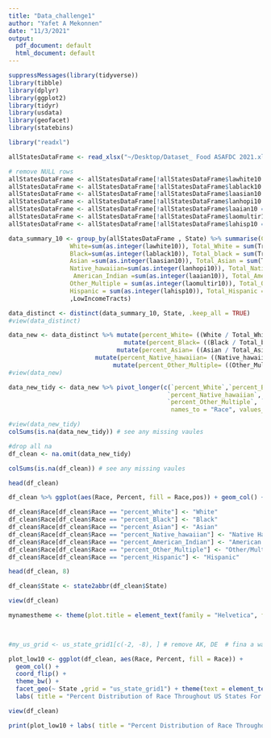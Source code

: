 ```yaml
---
title: "Data_challenge1"
author: "Yafet A Mekonnen"
date: "11/3/2021"
output:
  pdf_document: default
  html_document: default
---
```


```r
suppressMessages(library(tidyverse))
library(tibble)
library(dplyr)
library(ggplot2)
library(tidyr)
library(usdata)
library(geofacet)
library(statebins)

library("readxl")
```



```r
allStatesDataFrame <- read_xlsx("~/Desktop/Dataset_ Food ASAFDC 2021.xlsx", 3)
```



```r
# remove NULL rows 
allStatesDataFrame <- allStatesDataFrame[!allStatesDataFrame$lawhite10 == "NULL", ]  # white
allStatesDataFrame <- allStatesDataFrame[!allStatesDataFrame$lablack10 == "NULL", ]  # black
allStatesDataFrame <- allStatesDataFrame[!allStatesDataFrame$laasian10 == "NULL", ]  # asian
allStatesDataFrame <- allStatesDataFrame[!allStatesDataFrame$lanhopi10 == "NULL", ]  # Native Hawaiian and Other Pacific Islander
allStatesDataFrame <- allStatesDataFrame[!allStatesDataFrame$laaian10 == "NULL", ]  # American Indian and Alaska Native
allStatesDataFrame <- allStatesDataFrame[!allStatesDataFrame$laomultir10 == "NULL", ] # Other/Multiple race
allStatesDataFrame <- allStatesDataFrame[!allStatesDataFrame$lahisp10 == "NULL", ] # Hispanic or Latino 

```


```r
data_summary_10 <- group_by(allStatesDataFrame , State) %>% summarise(Count = n(), 
                 White=sum(as.integer(lawhite10)), Total_White = sum(TractWhite), 
                 Black=sum(as.integer(lablack10)), Total_black = sum(TractBlack), 
                 Asian =sum(as.integer(laasian10)), Total_Asian = sum(TractAsian),
                 Native_hawaiian=sum(as.integer(lanhopi10)), Total_Native_hawaiian = sum(TractNHOPI),
                  American_Indian =sum(as.integer(laaian10)), Total_American_Indian = sum(TractAIAN),
                 Other_Multiple = sum(as.integer(laomultir10)), Total_Other_Multiple = sum(TractOMultir),  
                 Hispanic = sum(as.integer(lahisp10)), Total_Hispanic = sum(TractHispanic)
                 ,LowIncomeTracts)

```


```r
data_distinct <- distinct(data_summary_10, State, .keep_all = TRUE)
#view(data_distinct)
```


```r
data_new <- data_distinct %>% mutate(percent_White= ((White / Total_White) * 100)) %>% 
                                mutate(percent_Black= ((Black / Total_black) * 100))  %>%                             
                              mutate(percent_Asian= ((Asian / Total_Asian) * 100)) %>%
                        mutate(percent_Native_hawaiian= ((Native_hawaiian / Total_Native_hawaiian) * 100))  %>%                             mutate(percent_American_Indian= ((American_Indian / Total_American_Indian) * 100)) %>%
                             mutate(percent_Other_Multiple= ((Other_Multiple / Total_Other_Multiple) * 100))  %>%                                mutate(percent_Hispanic= ((Hispanic / Total_Hispanic) * 100))
#view(data_new)
```




```r
data_new_tidy <- data_new %>% pivot_longer(c(`percent_White`,`percent_Black`, `percent_Asian`,    
                                            `percent_Native_hawaiian`, `percent_American_Indian`,     
                                            `percent_Other_Multiple`, `percent_Hispanic`,), 
                                             names_to = "Race", values_to = "Percent")

```


```r
#view(data_new_tidy)
colSums(is.na(data_new_tidy)) # see any missing vaules

```




```r
#drop all na 
df_clean <- na.omit(data_new_tidy) 

```


```r
colSums(is.na(df_clean)) # see any missing vaules

```

```r
head(df_clean)
```


```r
df_clean %>% ggplot(aes(Race, Percent, fill = Race,pos)) + geom_col() + scale_x_discrete(guide = guide_axis(n.dodge=3)) 

```



```r

df_clean$Race[df_clean$Race == "percent_White"] <- "White"
df_clean$Race[df_clean$Race == "percent_Black"] <- "Black"
df_clean$Race[df_clean$Race == "percent_Asian"] <- "Asian"
df_clean$Race[df_clean$Race == "percent_Native_hawaiian"] <- "Native Hawaiian"
df_clean$Race[df_clean$Race == "percent_American_Indian"] <- "American Indian"
df_clean$Race[df_clean$Race == "percent_Other_Multiple"] <- "Other/Multiple"
df_clean$Race[df_clean$Race == "percent_Hispanic"] <- "Hispanic"

head(df_clean, 8)

```


```r

df_clean$State <- state2abbr(df_clean$State)
```

```r
view(df_clean)
```



```r
mynamestheme <- theme(plot.title = element_text(family = "Helvetica", face = "bold", size = (13)))

                      
```


```r
#my_us_grid <- us_state_grid1[c(-2, -8), ] # remove AK, DE  # fina a way to remove DC & SD 

plot_low10 <- ggplot(df_clean, aes(Race, Percent, fill = Race)) +
  geom_col() +
  coord_flip() +
  theme_bw() + 
  facet_geo(~ State ,grid = "us_state_grid1") + theme(text = element_text(size = 13)) +
  labs( title = "Percent Distribution of Race Throughout US States For 10 Miles Away From Supermarket")

```

```r
view(df_clean)
```


```r
print(plot_low10 + labs( title = "Percent Distribution of Race Throughout Different States For Low Access Tract That is 10 Miles Away From Supermarket") ) + ggsave("ggplot_with_overlapping_axis_text_wide.png", width=12)
```







